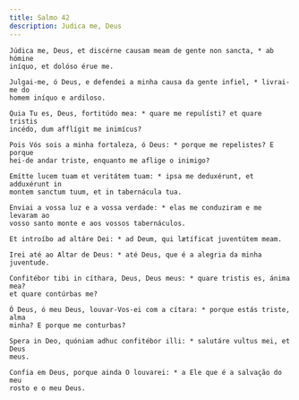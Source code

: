 ```yaml
---
title: Salmo 42
description: Judica me, Deus
---
```


<div class="side-by-side not-content">

    Júdica me, Deus, et discérne causam meam de gente non sancta, * ab hómine
    iníquo, et dolóso érue me.

    Julgai-me, ó Deus, e defendei a minha causa da gente infiel, * livrai-me do
    homem iníquo e ardiloso.

    Quia Tu es, Deus, fortitúdo mea: * quare me repulísti? et quare tristis
    incédo, dum afflígit me inimícus?

    Pois Vós sois a minha fortaleza, ó Deus: * porque me repelistes? E porque
    hei-de andar triste, enquanto me aflige o inimigo?

    Emítte lucem tuam et veritátem tuam: * ipsa me deduxérunt, et adduxérunt in
    montem sanctum tuum, et in tabernácula tua.

    Enviai a vossa luz e a vossa verdade: * elas me conduziram e me levaram ao
    vosso santo monte e aos vossos tabernáculos.

    Et introíbo ad altáre Dei: * ad Deum, qui lætíficat juventútem meam.

    Irei até ao Altar de Deus: * até Deus, que é a alegria da minha juventude.

    Confitébor tibi in cíthara, Deus, Deus meus: * quare tristis es, ánima mea?
    et quare contúrbas me?

    Ó Deus, ó meu Deus, louvar-Vos-ei com a cítara: * porque estás triste, alma
    minha? E porque me conturbas?

    Spera in Deo, quóniam adhuc confitébor illi: * salutáre vultus mei, et Deus
    meus.

    Confia em Deus, porque ainda O louvarei: * a Ele que é a salvação do meu
    rosto e o meu Deus.

</div>
